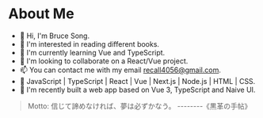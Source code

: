 # About Me

- 👋 Hi, I'm Bruce Song.
- 📖 I'm interested in reading different books.
- 🌱 I'm currently learning Vue and TypeScript.
- 💞️ I'm looking to collaborate on a React/Vue project.
- 📫 You can contact me with my email recall4056@gmail.com.
- 💪 JavaScript | TypeScript | React | Vue | Next.js | Node.js | HTML | CSS.
- 🚀 I'm recently built a web app based on Vue 3, TypeScript and Naive UI.

> Motto: 信じて諦めなければ、夢は必ずかなう。 --------《黒革の手帖》
